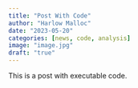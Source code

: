 ```yaml
---
title: "Post With Code"
author: "Harlow Malloc"
date: "2023-05-20"
categories: [news, code, analysis]
image: "image.jpg"
draft: "true"
---
```


This is a post with executable code.
